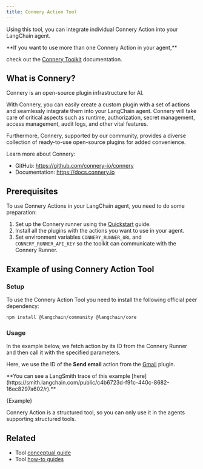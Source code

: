 ```yaml
---
title: Connery Action Tool
---
```



Using this tool, you can integrate individual Connery Action into your LangChain agent.

<Note>
**If you want to use more than one Connery Action in your agent,**

check out the [Connery Toolkit](/oss/integrations/toolkits/connery) documentation.
</Note>

## What is Connery?

Connery is an open-source plugin infrastructure for AI.

With Connery, you can easily create a custom plugin with a set of actions and seamlessly integrate them into your LangChain agent.
Connery will take care of critical aspects such as runtime, authorization, secret management, access management, audit logs, and other vital features.

Furthermore, Connery, supported by our community, provides a diverse collection of ready-to-use open-source plugins for added convenience.

Learn more about Connery:

- GitHub: https://github.com/connery-io/connery
- Documentation: https://docs.connery.io

## Prerequisites

To use Connery Actions in your LangChain agent, you need to do some preparation:

1. Set up the Connery runner using the [Quickstart](https://docs.connery.io/docs/runner/quick-start/) guide.
2. Install all the plugins with the actions you want to use in your agent.
3. Set environment variables `CONNERY_RUNNER_URL` and `CONNERY_RUNNER_API_KEY` so the toolkit can communicate with the Connery Runner.

## Example of using Connery Action Tool

### Setup

To use the Connery Action Tool you need to install the following official peer dependency:

```bash npm2yarn
npm install @langchain/community @langchain/core
```

<IntegrationInstallTooltip></IntegrationInstallTooltip>

### Usage

In the example below, we fetch action by its ID from the Connery Runner and then call it with the specified parameters.

Here, we use the ID of the **Send email** action from the [Gmail](https://github.com/connery-io/gmail) plugin.

<Info>
**You can see a LangSmith trace of this example [here](https://smith.langchain.com/public/c4b6723d-f91c-440c-8682-16ec8297a602/r).**
</Info>


<CodeBlock language="typescript">{Example}</CodeBlock>

<Info>
Connery Action is a structured tool, so you can only use it in the agents supporting structured tools.
</Info>

## Related

- Tool [conceptual guide](/oss/concepts/tools)
- Tool [how-to guides](/oss/how-to/#tools)
